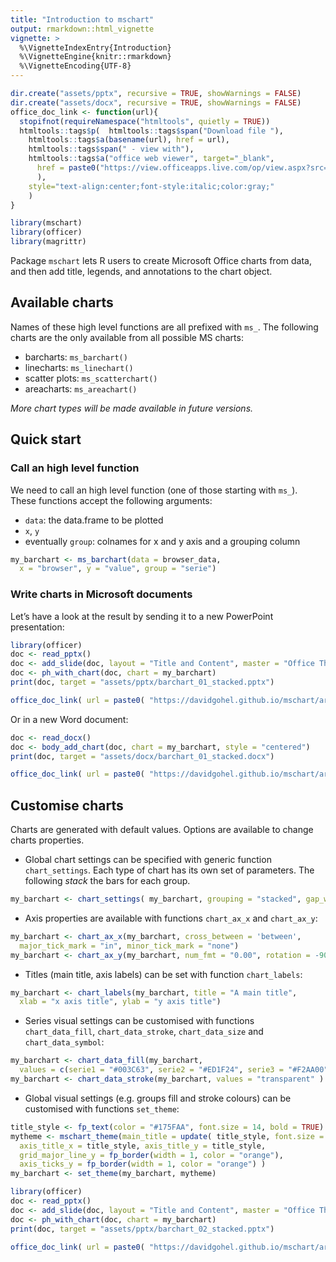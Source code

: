 ```yaml
---
title: "Introduction to mschart"
output: rmarkdown::html_vignette
vignette: >
  %\VignetteIndexEntry{Introduction}
  %\VignetteEngine{knitr::rmarkdown}
  %\VignetteEncoding{UTF-8}
---
```


```r
dir.create("assets/pptx", recursive = TRUE, showWarnings = FALSE)
dir.create("assets/docx", recursive = TRUE, showWarnings = FALSE)
office_doc_link <- function(url){
  stopifnot(requireNamespace("htmltools", quietly = TRUE))
  htmltools::tags$p(  htmltools::tags$span("Download file "),
    htmltools::tags$a(basename(url), href = url), 
    htmltools::tags$span(" - view with"),
    htmltools::tags$a("office web viewer", target="_blank", 
      href = paste0("https://view.officeapps.live.com/op/view.aspx?src=", url)
      ), 
    style="text-align:center;font-style:italic;color:gray;"
    )
}
```

```r
library(mschart)
library(officer)
library(magrittr)
```

Package `mschart` lets R users to create Microsoft Office charts from data, 
and then add title, legends, and annotations to the chart object.

## Available charts

Names of these high level functions are all prefixed with `ms_`.
The following charts are the only available from all possible MS charts:

* barcharts: `ms_barchart()`
* linecharts: `ms_linechart()`
* scatter plots: `ms_scatterchart()`
* areacharts: `ms_areachart()`

*More chart types will be made available in future versions.*


## Quick start

### Call an high level function

We need to call an high level function (one of those starting with `ms_`). These functions accept the following arguments:

* `data`: the data.frame to be plotted
* `x`, `y` 
* eventually `group`: colnames for x and y axis and a grouping column

```r
my_barchart <- ms_barchart(data = browser_data, 
  x = "browser", y = "value", group = "serie")
```

### Write charts in Microsoft documents

Let's have a look at the result by sending it to a new PowerPoint presentation:

```r
library(officer)
doc <- read_pptx()
doc <- add_slide(doc, layout = "Title and Content", master = "Office Theme")
doc <- ph_with_chart(doc, chart = my_barchart)
print(doc, target = "assets/pptx/barchart_01_stacked.pptx")
```

```r
office_doc_link( url = paste0( "https://davidgohel.github.io/mschart/articles/", "assets/pptx/barchart_01_stacked.pptx" ) )
```

Or in a new Word document:

```r
doc <- read_docx()
doc <- body_add_chart(doc, chart = my_barchart, style = "centered")
print(doc, target = "assets/docx/barchart_01_stacked.docx")
```

```r
office_doc_link( url = paste0( "https://davidgohel.github.io/mschart/articles/", "assets/docx/barchart_01_stacked.docx" ) )
```

## Customise charts

Charts are generated with default values. Options are available to change charts properties. 

* Global chart settings can be specified with generic function `chart_settings`. Each type of chart has its own set of parameters. The following *stack* the bars for each group.

```r
my_barchart <- chart_settings( my_barchart, grouping = "stacked", gap_width = 50, overlap = 100 )
```

* Axis properties are available with functions `chart_ax_x` and `chart_ax_y`:

```r
my_barchart <- chart_ax_x(my_barchart, cross_between = 'between', 
  major_tick_mark = "in", minor_tick_mark = "none")
my_barchart <- chart_ax_y(my_barchart, num_fmt = "0.00", rotation = -90)
```

* Titles (main title, axis labels) can be set with function `chart_labels`:

```r
my_barchart <- chart_labels(my_barchart, title = "A main title", 
  xlab = "x axis title", ylab = "y axis title")
```

* Series visual settings can be customised with functions `chart_data_fill`, `chart_data_stroke`, `chart_data_size` and `chart_data_symbol`:

```r
my_barchart <- chart_data_fill(my_barchart,
  values = c(serie1 = "#003C63", serie2 = "#ED1F24", serie3 = "#F2AA00") )
my_barchart <- chart_data_stroke(my_barchart, values = "transparent" )
```

* Global visual settings (e.g. groups fill and stroke colours) can be customised 
with functions `set_theme`:

```r
title_style <- fp_text(color = "#175FAA", font.size = 14, bold = TRUE)
mytheme <- mschart_theme(main_title = update( title_style, font.size = 18),
  axis_title_x = title_style, axis_title_y = title_style,
  grid_major_line_y = fp_border(width = 1, color = "orange"),
  axis_ticks_y = fp_border(width = 1, color = "orange") )
my_barchart <- set_theme(my_barchart, mytheme)
```

```r
library(officer)
doc <- read_pptx()
doc <- add_slide(doc, layout = "Title and Content", master = "Office Theme")
doc <- ph_with_chart(doc, chart = my_barchart)
print(doc, target = "assets/pptx/barchart_02_stacked.pptx")
```

```r
office_doc_link( url = paste0( "https://davidgohel.github.io/mschart/articles/", "assets/pptx/barchart_02_stacked.pptx" ) )
```



